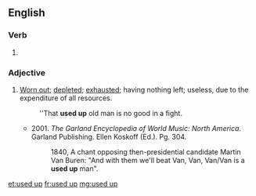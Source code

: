 ==English==

===Verb===
{{head|en|verb form}}

# {{en-past of|use up}}

===Adjective===
{{en-adj|head=[[used]] [[up]]}}
# [[worn out|Worn out]]; [[depleted]]; [[exhausted]]; having nothing left; useless, due to the expenditure of all resources.
#: ''That '''used up''' old man is no good in a fight.
#* 2001. ''The Garland Encyclopedia of World Music: North America''. Garland Publishing. Ellen Koskoff (Ed.). Pg. 304.
#*: 1840, A chant opposing then-presidential candidate Martin Van Buren: "And with them we'll beat Van, Van, Van/Van is a '''used up''' man".

[[et:used up]]
[[fr:used up]]
[[mg:used up]]